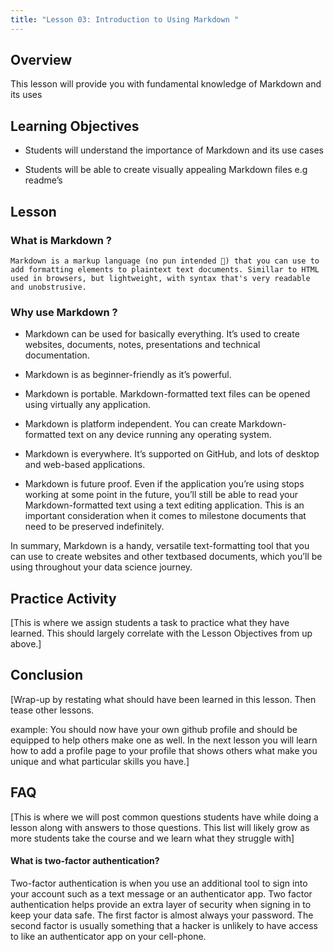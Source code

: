 ```yaml
---
title: "Lesson 03: Introduction to Using Markdown "
---
```


## Overview

This lesson will provide you with fundamental knowledge of Markdown and its uses

## Learning Objectives

-   Students will understand the importance of Markdown and its use cases

-   Students will be able to create visually appealing Markdown files e.g readme's

## Lesson

### What is Markdown ?

    Markdown is a markup language (no pun intended 🙂) that you can use to add formatting elements to plaintext text documents. Simillar to HTML used in browsers, but lightweight, with syntax that's very readable and unobstrusive.

### Why use Markdown ?

-   Markdown can be used for basically everything. It's used to create websites, documents, notes, presentations and technical documentation.

-   Markdown is as beginner-friendly as it's powerful.

-   Markdown is portable. Markdown-formatted text files can be opened using virtually any application.

-   Markdown is platform independent. You can create Markdown-formatted text on any device running any operating system.

-   Markdown is everywhere. It's supported on GitHub, and lots of desktop and web-based applications.

-   Markdown is future proof. Even if the application you’re using stops working at some point in the future, you’ll still be able to read your Markdown-formatted text using a text editing application. This is an important consideration when it comes to milestone documents that need to be preserved indefinitely.

In summary, Markdown is a handy, versatile text-formatting tool that you can use to create websites and other textbased documents, which you'll be using throughout your data science journey.

## Practice Activity

\[This is where we assign students a task to practice what they have learned. This should largely correlate with the Lesson Objectives from up above.\]

## Conclusion

\[Wrap-up by restating what should have been learned in this lesson. Then tease other lessons.

example: You should now have your own github profile and should be equipped to help others make one as well. In the next lesson you will learn how to add a profile page to your profile that shows others what make you unique and what particular skills you have.\]

## FAQ

\[This is where we will post common questions students have while doing a lesson along with answers to those questions. This list will likely grow as more students take the course and we learn what they struggle with\]

#### What is two-factor authentication?

Two-factor authentication is when you use an additional tool to sign into your account such as a text message or an authenticator app. Two factor authentication helps provide an extra layer of security when signing in to keep your data safe. The first factor is almost always your password. The second factor is usually something that a hacker is unlikely to have access to like an authenticator app on your cell-phone.
